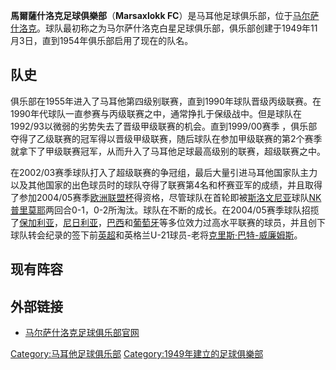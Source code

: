 {{Football club infobox |
  clubname = 馬沙斯洛克 |
  image    = [[File:MarsaxlokkFC.png|180px]]|
  fullname = 馬爾薩什洛克足球俱樂部|
  nickname =  |
  founded  = 1949年 |
  ground   = {{tsl|en|Ta'Qali Stadium||Ta'Qali体育场}}, <br /> [[马耳他|马耳他]], [[瓦莱塔|瓦莱塔]]|
  capacity = 17,000 |
  chairman =  |
  manager  = {{flagicon|ENG}} [[Brian_Talbot|Brian Talbot]]
| league   = [[馬耳他足球乙級聯賽|馬耳他足球乙級聯賽]] 
| season   = 2015–16 |
| position = 馬爾他丙，第 1 位（升級）
| shirtsupplier = |
  shirtsponsors = |
  pattern_la1 =_blueshoulders|pattern_b1=|pattern_ra1=_blueshoulders|
  leftarm1=FFFF00|body1=FFFF00|rightarm1=FFFF00|shorts1=0000FF|socks1=FFFF00|
  pattern_la2 =_blue_stripes|pattern_b2=|pattern_ra2=_blue_stripes|
  leftarm2=FFFFFF|body2=FFFFFF|rightarm2=FFFFFF|shorts2=0000FF|socks2=0000FF|
}}
'''馬爾薩什洛克足球俱樂部'''（'''Marsaxlokk FC'''）是马耳他足球俱乐部，位于[[马尔萨什洛克|马尔萨什洛克]]。球队最初称之为马尔萨什洛克白星足球俱乐部，俱乐部创建于1949年11月3日，直到1954年俱乐部启用了现在的队名。

== 队史 ==
俱乐部在1955年进入了马耳他第四级别联赛，直到1990年球队晋级丙级联赛。在1990年代球队一直参赛与丙级联赛之中，通常挣扎于保级战中。但是球队在1992/93以微弱的劣势失去了晋级甲级联赛的机会。直到1999/00赛季 ，俱乐部夺得了乙级联赛的冠军得以晋级甲级联赛，随后球队在参加甲级联赛的第2个赛季就拿下了甲级联赛冠军，从而升入了马耳他足球最高级别的联赛，超级联赛之中。

在2002/03赛季球队打入了超级联赛的争冠组，最后大量引进马耳他国家队主力以及其他国家的出色球员时的球队夺得了联赛第4名和杯赛亚军的成绩，并且取得了参加2004/05赛季[[欧洲联盟杯|欧洲联盟杯]]得资格，尽管球队在首轮即被[[斯洛文尼亚|斯洛文尼亚]]球队[[NK普里莫耶|NK普里莫耶]]两回合0-1，0-2所淘汰。球队在不断的成长。在2004/05赛季球队招揽了[[保加利亚|保加利亚]]，[[尼日利亚|尼日利亚]]，[[巴西|巴西]]和[[葡萄牙|葡萄牙]]等多位效力过高水平联赛的球员，并且创下球队转会纪录的签下前[[英超|英超]]和英格兰U-21球员-老将[[克里斯·巴特-威廉姆斯|克里斯·巴特-威廉姆斯]]。 

== 现有阵容 ==
{{football squad start}}
{{Fs player | no= 2 | nat=Malta      | pos=DF | name=[[Malcolm_Licari|Malcolm Licari]] ([[Vice-Captain_(football)|vice-captain]])}}
{{Fs player | no= 3 | nat=Malta      | pos=DF | name=[[Carlo_Mamo|Carlo Mamo]] ([[Captain_(football)|captain]])}}
{{Fs player | no= 4 | nat=Malta      | pos=MF | name=[[Gareth_Sciberras|Gareth Sciberras]]}}
{{Fs player | no= 5 | nat=Brazil     | pos=DF | name=[[Renato_Conceição|Renato Conceição]]}}
{{Fs player | no= 6 | nat=Malta      | pos=DF | name=[[Brian_Said|Brian Said]]}}
{{Fs player | no= 7 | nat=Malta      | pos=MF | name=[[Kevin_Sammut|Kevin Sammut]]}}
{{Fs player | no= 8 | nat=Malta      | pos=MF | name=[[Peter_Pullicino|Peter Pullicino]]}}
{{Fs player | no= 9 | nat=Argentina  | pos=FW | name=[[Julio_Alcorsé|Julio Alcorsé]] | other=on loan from [[Hibernians_F.C.|Hibernians]]}}
{{Fs player | no=10 | nat=Malta      | pos=DF | name=[[Stephen_Wellman|Stephen Wellman]]}}
{{Fs player | no=11 | nat=Malta      | pos=DF | name=[[William_Camenzuli|William Camenzuli]]}}
{{Fs player | no=15 | nat=Malta      | pos=FW | name=[[Mark_Barbara|Mark Barbara]] | other=on loan from [[Valletta_F.C.|Valletta]]}}
{{Fs player | no=16 | nat=Malta      | pos=DF | name=[[Clive_Brincat|Clive Brincat]]}}
{{football squad mid}}
{{Fs player | no=17 | nat=Malta      | pos=MF | name=[[Trevor_Templeman|Trevor Templeman]]}}
{{Fs player | no=19 | nat=Brazil     | pos=FW | name=[[Marcelo_Pereira|Marcelo Pereira]]}}
{{Fs player | no=21 | nat=Malta      | pos=MF | name=[[Claude_Mattocks|Claude Mattocks]]}}
{{Fs player | no=22 | nat=Malta      | pos=GK | name=[[Saviour_Darmanin|Saviour Darmanin]]}}
{{Fs player | no=24 | nat=Malta      | pos=DF | name=[[Arnold_Buttigieg|Arnold Buttigieg]]}}
{{Fs player | no=25 | nat=Malta      | pos=MF | name=[[Christian_Cassar|Christian Cassar]]}}
{{Fs player | no=74 | nat=Malta      | pos=GK | name=[[Reuben_Debono|Reuben Debono]]}}
{{Fs player | no=   | nat=Malta      | pos=MF | name=[[Fabian_Baldacchino|Fabian Baldacchino]]}}
{{Fs player | no=   | nat=Malta      | pos=MF | name=[[Steve_Scicluna|Steve Scicluna]]}}
{{Fs player | no=   | nat=Malta      | pos=DF | name=[[Jean-Claude_Vella|Jean-Claude Vella]]}}
{{Fs player | no=   | nat=Malta      | pos=FW | name=[[James_Zerafa|James Zerafa]]}}
{{football squad end}}

== 外部链接 ==
* [https://web.archive.org/web/20110208045211/http://marsaxlokkfc.com/ 马尔萨什洛克足球俱乐部官网]

{{Maltese Premier League}}
{{Maltese football}}

[[Category:马耳他足球俱乐部|Category:马耳他足球俱乐部]]
[[Category:1949年建立的足球俱樂部|Category:1949年建立的足球俱樂部]]
